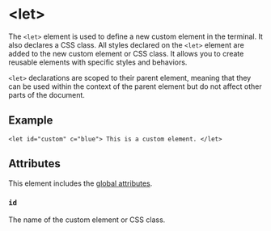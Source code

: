 # \<let>

The `<let>` element is used to define a new custom element in the terminal. It also declares a CSS class. All styles declared on the `<let>` element are added to the new custom element or CSS class. It allows you to create reusable elements with specific styles and behaviors.

`<let>` declarations are scoped to their parent element, meaning that they can be used within the context of the parent element but do not affect other parts of the document.

## Example

```ziyy no-ansi no-output
<let id="custom" c="blue"> This is a custom element. </let>
```

## Attributes

This element includes the [global attributes](../globals.mdx).

### `id`

The name of the custom element or CSS class.
